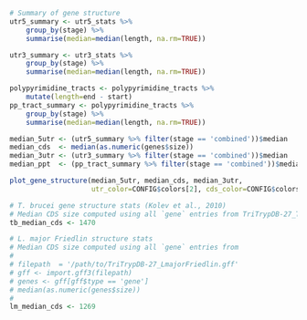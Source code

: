 ```r
# Summary of gene structure
utr5_summary <- utr5_stats %>% 
	group_by(stage) %>% 
	summarise(median=median(length, na.rm=TRUE))

utr3_summary <- utr3_stats %>% 
	group_by(stage) %>% 
	summarise(median=median(length, na.rm=TRUE))

polypyrimidine_tracts <- polypyrimidine_tracts %>%
    mutate(length=end - start)
pp_tract_summary <- polypyrimidine_tracts %>%
    group_by(stage) %>% 
    summarise(median=median(length, na.rm=TRUE))

median_5utr <- (utr5_summary %>% filter(stage == 'combined'))$median
median_cds  <- median(as.numeric(genes$size))
median_3utr <- (utr3_summary %>% filter(stage == 'combined'))$median
median_ppt  <- (pp_tract_summary %>% filter(stage == 'combined'))$median

plot_gene_structure(median_5utr, median_cds, median_3utr,
                    utr_color=CONFIG$colors[2], cds_color=CONFIG$colors[1])
```

```r
# T. brucei gene structure stats (Kolev et al., 2010)
# Median CDS size computed using all `gene` entries from TriTrypDB-27_TbruceiTREU927.gff
tb_median_cds <- 1470

# L. major Friedlin structure stats
# Median CDS size computed using all `gene` entries from 
#
# filepath  = '/path/to/TriTrypDB-27_LmajorFriedlin.gff'
# gff <- import.gff3(filepath)
# genes <- gff[gff$type == 'gene']
# median(as.numeric(genes$size))
#
lm_median_cds <- 1269
```
